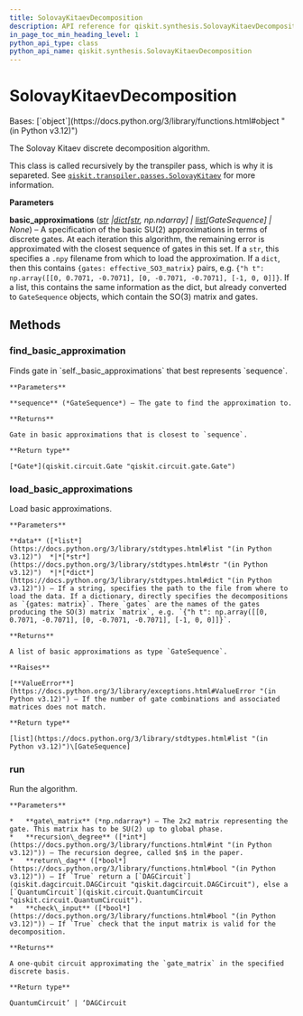 ```yaml
---
title: SolovayKitaevDecomposition
description: API reference for qiskit.synthesis.SolovayKitaevDecomposition
in_page_toc_min_heading_level: 1
python_api_type: class
python_api_name: qiskit.synthesis.SolovayKitaevDecomposition
---
```


# SolovayKitaevDecomposition

<Class id="qiskit.synthesis.SolovayKitaevDecomposition" isDedicatedPage={true} github="https://github.com/qiskit/qiskit/tree/stable/0.25/qiskit/synthesis/discrete_basis/solovay_kitaev.py" signature="qiskit.synthesis.SolovayKitaevDecomposition(basic_approximations=None)" modifiers="class">
  Bases: [`object`](https://docs.python.org/3/library/functions.html#object "(in Python v3.12)")

  The Solovay Kitaev discrete decomposition algorithm.

  This class is called recursively by the transpiler pass, which is why it is separeted. See [`qiskit.transpiler.passes.SolovayKitaev`](qiskit.transpiler.passes.SolovayKitaev "qiskit.transpiler.passes.SolovayKitaev") for more information.

  **Parameters**

  **basic\_approximations** ([*str*](https://docs.python.org/3/library/stdtypes.html#str "(in Python v3.12)")  *|*[*dict*](https://docs.python.org/3/library/stdtypes.html#dict "(in Python v3.12)")*\[*[*str*](https://docs.python.org/3/library/stdtypes.html#str "(in Python v3.12)")*, np.ndarray] |* [*list*](https://docs.python.org/3/library/stdtypes.html#list "(in Python v3.12)")*\[GateSequence] | None*) – A specification of the basic SU(2) approximations in terms of discrete gates. At each iteration this algorithm, the remaining error is approximated with the closest sequence of gates in this set. If a `str`, this specifies a `.npy` filename from which to load the approximation. If a `dict`, then this contains `{gates: effective_SO3_matrix}` pairs, e.g. `{"h t": np.array([[0, 0.7071, -0.7071], [0, -0.7071, -0.7071], [-1, 0, 0]]}`. If a list, this contains the same information as the dict, but already converted to `GateSequence` objects, which contain the SO(3) matrix and gates.

  ## Methods

  ### find\_basic\_approximation

  <Function id="qiskit.synthesis.SolovayKitaevDecomposition.find_basic_approximation" signature="find_basic_approximation(sequence)">
    Finds gate in `self._basic_approximations` that best represents `sequence`.

    **Parameters**

    **sequence** (*GateSequence*) – The gate to find the approximation to.

    **Returns**

    Gate in basic approximations that is closest to `sequence`.

    **Return type**

    [*Gate*](qiskit.circuit.Gate "qiskit.circuit.gate.Gate")
  </Function>

  ### load\_basic\_approximations

  <Function id="qiskit.synthesis.SolovayKitaevDecomposition.load_basic_approximations" signature="load_basic_approximations(data)">
    Load basic approximations.

    **Parameters**

    **data** ([*list*](https://docs.python.org/3/library/stdtypes.html#list "(in Python v3.12)")  *|*[*str*](https://docs.python.org/3/library/stdtypes.html#str "(in Python v3.12)")  *|*[*dict*](https://docs.python.org/3/library/stdtypes.html#dict "(in Python v3.12)")) – If a string, specifies the path to the file from where to load the data. If a dictionary, directly specifies the decompositions as `{gates: matrix}`. There `gates` are the names of the gates producing the SO(3) matrix `matrix`, e.g. `{"h t": np.array([[0, 0.7071, -0.7071], [0, -0.7071, -0.7071], [-1, 0, 0]]}`.

    **Returns**

    A list of basic approximations as type `GateSequence`.

    **Raises**

    [**ValueError**](https://docs.python.org/3/library/exceptions.html#ValueError "(in Python v3.12)") – If the number of gate combinations and associated matrices does not match.

    **Return type**

    [list](https://docs.python.org/3/library/stdtypes.html#list "(in Python v3.12)")\[GateSequence]
  </Function>

  ### run

  <Function id="qiskit.synthesis.SolovayKitaevDecomposition.run" signature="run(gate_matrix, recursion_degree, return_dag=False, check_input=True)">
    Run the algorithm.

    **Parameters**

    *   **gate\_matrix** (*np.ndarray*) – The 2x2 matrix representing the gate. This matrix has to be SU(2) up to global phase.
    *   **recursion\_degree** ([*int*](https://docs.python.org/3/library/functions.html#int "(in Python v3.12)")) – The recursion degree, called $n$ in the paper.
    *   **return\_dag** ([*bool*](https://docs.python.org/3/library/functions.html#bool "(in Python v3.12)")) – If `True` return a [`DAGCircuit`](qiskit.dagcircuit.DAGCircuit "qiskit.dagcircuit.DAGCircuit"), else a [`QuantumCircuit`](qiskit.circuit.QuantumCircuit "qiskit.circuit.QuantumCircuit").
    *   **check\_input** ([*bool*](https://docs.python.org/3/library/functions.html#bool "(in Python v3.12)")) – If `True` check that the input matrix is valid for the decomposition.

    **Returns**

    A one-qubit circuit approximating the `gate_matrix` in the specified discrete basis.

    **Return type**

    QuantumCircuit’ | ‘DAGCircuit
  </Function>
</Class>

